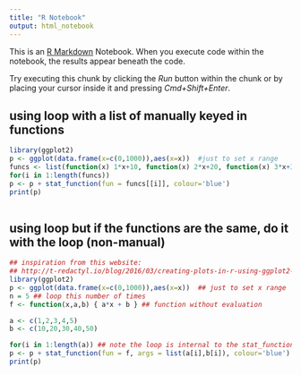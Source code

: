 ```yaml
---
title: "R Notebook"
output: html_notebook
---
```


This is an [R Markdown](http://rmarkdown.rstudio.com) Notebook. When you execute code within the notebook, the results appear beneath the code. 

Try executing this chunk by clicking the *Run* button within the chunk or by placing your cursor inside it and pressing *Cmd+Shift+Enter*. 

## using loop with a list of manually keyed in functions
```r
library(ggplot2)
p <- ggplot(data.frame(x=c(0,1000)),aes(x=x))  #just to set x range
funcs <- list(function(x) 1*x+10, function(x) 2*x+20, function(x) 3*x+30,function(x) 4*x+40,function(x) 5*x+50) #the list of functions, but done MANUALLY
for(i in 1:length(funcs))
p <- p + stat_function(fun = funcs[[i]], colour='blue')
print(p)
  
```
## using loop but if the functions are the same, do it with the loop (non-manual)
```r
## inspiration from this website:
## http://t-redactyl.io/blog/2016/03/creating-plots-in-r-using-ggplot2-part-9-function-plots.html
library(ggplot2)
p <- ggplot(data.frame(x=c(0,1000)),aes(x=x))  ## just to set x range
n = 5 ## loop this number of times
f <- function(x,a,b) { a*x + b } ## function without evaluation

a <- c(1,2,3,4,5)
b <- c(10,20,30,40,50)

for(i in 1:length(a)) ## note the loop is internal to the stat_function so no squiggly brackets {} 
p <- p + stat_function(fun = f, args = list(a[i],b[i]), colour='blue') ## stat_function plots functions
print(p)

```

